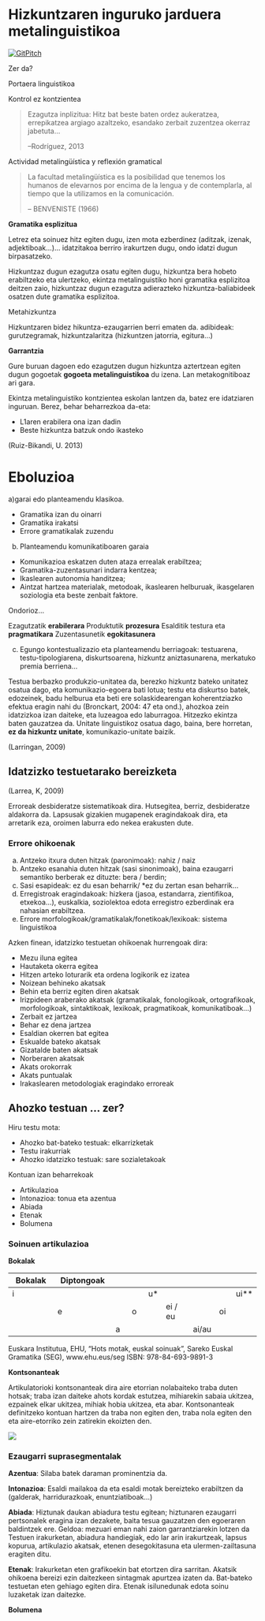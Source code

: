 
# Hizkuntzaren inguruko jarduera metalinguistikoa

[![GitPitch](assets/badge.png)](../Diapoak/07_GogoMetaDiapo.html)

Zer da?

Portaera linguistikoa

Kontrol ez kontzientea

> Ezagutza inplizitua: Hitz bat beste baten ordez aukeratzea, errepikatzea argiago azaltzeko, esandako zerbait zuzentzea okerraz jabetuta…
>
> --Rodríguez, 2013

Actividad metalingüística y reflexión gramatical

> La facultad metalingüística es la posibilidad que tenemos los humanos de elevarnos por encima de la lengua y de contemplarla, al tiempo que la utilizamos en la comunicación.
> 
> -- BENVENISTE (1966)

**Gramatika esplizitua**

Letrez eta soinuez hitz egiten dugu, izen mota ezberdinez (aditzak, izenak, adjektiboak…)… idatzitakoa berriro irakurtzen dugu, ondo idatzi dugun birpasatzeko.

Hizkuntzaz dugun ezagutza osatu egiten dugu, hizkuntza bera hobeto erabiltzeko eta ulertzeko, ekintza metalinguistiko honi gramatika esplizitoa deitzen zaio, hizkuntzaz dugun ezagutza adierazteko hizkuntza-baliabideek osatzen dute gramatika esplizitoa.

Metahizkuntza

Hizkuntzaren bidez hikuntza-ezaugarrien berri ematen da. adibideak: gurutzegramak, hizkuntzalaritza (hizkuntzen jatorria, egitura…)

**Garrantzia**

Gure buruan dagoen edo ezagutzen dugun hizkuntza aztertzean egiten dugun gogoetak **gogoeta metalinguistikoa** du izena. Lan metakognitiboaz ari gara.

Ekintza metalinguistiko kontzientea eskolan lantzen da, batez ere idatziaren inguruan. Berez, behar beharrezkoa da-eta:

+ L1aren erabilera ona izan dadin
+ Beste hizkuntza batzuk ondo ikasteko

(Ruiz-Bikandi, U. 2013) 

# Eboluzioa

a)garai edo planteamendu klasikoa. 

+ Gramatika izan du oinarri
+ Gramatika irakatsi
+ Errore gramatikalak zuzendu

b) Planteamendu komunikatiboaren garaia

+ Komunikazioa eskatzen duten ataza errealak erabiltzea;
+ Gramatika-zuzentasunari indarra kentzea;
+ Ikaslearen autonomia handitzea;
+ Aintzat hartzea materialak, metodoak, ikaslearen helburuak, ikasgelaren soziologia eta beste zenbait faktore.

Ondorioz...

Ezagutzatik **erabilerara**
Produktutik **prozesura**
Esalditik testura eta **pragmatikara**
Zuzentasunetik **egokitasunera**

c) Egungo kontestualizazio eta planteamendu berriagoak: testuarena, testu-tipologiarena, diskurtsoarena, hizkuntz aniztasunarena, merkatuko premia berriena...

Testua berbazko produkzio-unitatea da, berezko hizkuntz bateko unitatez
osatua dago, eta komunikazio-egoera bati lotua; testu eta diskurtso batek, edozeinek, badu helburua eta beti ere solaskidearengan koherentziazko efektua eragin nahi du (Bronckart, 2004: 47 eta ond.), ahozkoa zein idatzizkoa izan daiteke, eta luzeagoa edo laburragoa. Hitzezko ekintza baten gauzatzea da. Unitate linguistikoz osatua dago, baina, bere horretan, **ez da hizkuntz unitate**, komunikazio-unitate baizik.

(Larringan, 2009)

## Idatzizko testuetarako bereizketa 

(Larrea, K, 2009)

Erroreak desbideratze sistematikoak dira.
Hutsegitea, berriz, desbideratze aldakorra da.
Lapsusak gizakien mugapenek eragindakoak dira, eta arretarik eza, oroimen laburra edo nekea erakusten dute.

### Errore ohikoenak 

a) Antzeko itxura duten hitzak (paronimoak): nahiz / naiz
b) Antzeko esanahia duten hitzak (sasi sinonimoak), baina ezaugarri semantiko berberak ez dituzte: bera / berdin;
c) Sasi esapideak: ez du esan beharrik/ *ez du zertan esan beharrik...
d) Erregistroak eragindakoak: hizkera (jasoa, estandarra, zientifikoa, etxekoa...), euskalkia, soziolektoa edota erregistro ezberdinak era nahasian erabiltzea.
e) Errore morfologikoak/gramatikalak/fonetikoak/lexikoak: sistema linguistikoa

Azken finean, idatzizko testuetan ohikoenak hurrengoak dira:

- Mezu iluna egitea
- Hautaketa okerra egitea
- Hitzen arteko loturarik eta ordena logikorik ez izatea
- Noizean behineko akatsak
- Behin eta berriz egiten diren akatsak
- Irizpideen araberako akatsak (gramatikalak, fonologikoak, ortografikoak, morfologikoak, sintaktikoak, lexikoak, pragmatikoak, komunikatiboak...)
- Zerbait ez jartzea
- Behar ez dena jartzea
- Esaldian okerren bat egitea
- Eskualde bateko akatsak
- Gizatalde baten akatsak
- Norberaren akatsak
- Akats orokorrak
- Akats puntualak
- Irakaslearen metodologiak eragindako erroreak 

## Ahozko testuan ... zer?

Hiru testu mota:

* Ahozko bat-bateko testuak: elkarrizketak
* Testu irakurriak
* Ahozko idatzizko testuak: sare sozialetakoak

Kontuan izan beharrekoak

+ Artikulazioa
+ Intonazioa: tonua eta azentua
+ Abiada
+ Etenak
+ Bolumena

### Soinuen artikulazioa

**Bokalak**

| **Bokalak** | **Diptongoak** |      |      |      |         |       |      |      |
| ----------- | -------------- | ---- | ---- | ---- | ------- | ----- | ---- | ---- |
| i           |                |      |      | u*   |         |       |      | ui** |
|             | e              |      | o    |      | ei / eu |       | oi   |      |
|             |                | a    |      |      |         | ai/au |      |      |

Euskara Institutua, EHU, "Hots motak, euskal soinuak", Sareko Euskal Gramatika (SEG), www.ehu.eus/seg
ISBN: 978-84-693-9891-3

**Kontsonanteak**

Artikulatorioki kontsonanteak dira aire etorrian nolabaiteko traba duten hotsak; traba izan daiteke ahots kordak estutzea, mihiarekin sabaia ukitzea, ezpainek elkar ukitzea, mihiak hobia ukitzea, eta abar. Kontsonanteak definitzeko kontuan hartzen da traba non egiten den, traba nola egiten den eta aire-etorriko zein zatirekin ekoizten den. 

![](https://www.ehu.eus/seg/_media/fon/1/1/1/euskal_hotsen_taula.jpg)

### Ezaugarri suprasegmentalak

**Azentua**: Silaba batek daraman prominentzia da.

**Intonazioa**: Esaldi mailakoa da eta esaldi motak bereizteko erabiltzen da (galderak, harridurazkoak, enuntziatiboak…)

**Abiada**: Hiztunak daukan abiadura testu egitean; hiztunaren ezaugarri pertsonalek eragina izan dezakete, baita tesua gauzatzen den egoeraren baldintzek ere. 
Geldoa: mezuari eman nahi zaion garrantziarekin lotzen da
Testuen irakurketan, abiadura handiegiak, edo lar arin irakurtzeak, lapsus kopurua, artikulazio akatsak, etenen desegokitasuna eta ulermen-zailtasuna eragiten ditu.

**Etenak**: Irakurketan eten grafikoekin bat etortzen dira sarritan. 
Akatsik ohikoena bereizi ezin daitezkeen sintagmak apurtzea izaten da.
Bat-bateko testuetan eten gehiago egiten dira.
Etenak isilunedunak edota soinu luzaketak izan daitezke. 

**Bolumena**
